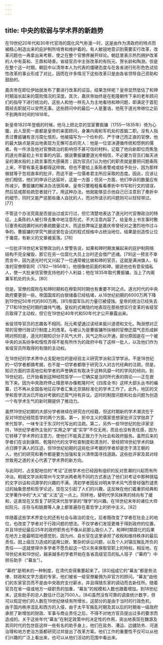 ```yaml
---
---
---
```

title: 中央的软弱与学术界的新趋势
---



在19世纪20年代和30年代官场的腐化风气弥漫一时，这是由作为清政府的特点而被精心制造出来的庇护制所培育和维护着的。有人敏锐地意识到需要实行改革，改革问题也一再拿出来考察，使之在整个官僚界展开辩论。朝廷里表示热烈拥护改革的人中有英和、王鼎和琦善。省级官员中主张改革的有阮元、贺长龄和陶澍。但是在整个这一时期，朝廷中以清帝本人为代表的僵硬态度与在各省进行形形色色试验性改革的事业形成了对比，因而在许多情况下这些改革只是由各省领导自己资助和鼓励的。

嘉庆帝在即位伊始就发布了要进行改革的诏旨。结果怎样呢？皇帝显然低估了和珅时期滋长起来的腐败情况的深度。其次，嘉庆帝始终是在乾隆朝传下来的老年顾问们的指导下进行统治的，这些人和他一样先入为主地看待和珅问题，即满足于首犯既经去职就可以安然无事。这些顾问中的最后一人是董诰，他死于道光帝继位之前不到两年时间的1818年。

新皇帝1820年登极的时候，他马上把北京的显宦曹振镛（1755—1835年）倚为心腹，此人至死一直都是皇帝的亲密顾问，身兼内阁和军机处的首脑二职。没有人指责过曹振镛有贪污腐化情形。他被描写为一个俭朴的、严于律己而正直的官僚，他的最大缺点是突出地表现为无懈可击的完人：他是一位坚决遵循传统和惯例的儒者。有一件涉及他对官僚政治的影响但不甚可信的材料，记载了他向新即位而焦急的道光帝最初上书言事的内容。据说曹振镛要道光帝相信，不必要为官员们每天进呈的潮水般的上疏言事而大感痛苦；因为官员们认为他们的职责就是要把问题条陈上来，不管有事无事都得这样做。但也不要给上条陈者警戒或给予处分，因为那样做就等于忽视直率的批评，而这不是一位儒者君主所应采取的态度。因此，应该让他们相信，他们的申诉已达宸听，这是一方面；但另一方面，他们申诉的数量应有所减少。曹振镛的解决办法很简单。皇帝只要粗粗看看奏折中书写和行文的错误，然后惩戒那些疏忽者就行了。用这种办法，他就能够显示他自己已注意到了奏折中的细节，同时又能严惩那些庸人自扰的人，而对所请示的问题则可以轻轻带过。[77]

不管这个办法究竟是否提出过或实行过，但它清楚地表达了道光时代官僚政治的特征。上条陈的人被引导去集中地注意形式，不大注意内容了。给皇帝上书言事时敷衍塞责和因袭时尚的奏疏数量过大，而这些弊端正是嘉庆帝曾经对之激烈地作过斗争的。曹振镛的学究气据说曾在会试的程式规格中占统治地位，结果是创造性让位于庸腐，有新义的文章被奚落。[78]

一位批评18世纪末官僚政治的人曾警告说，如果和珅时期发展起来的庇护制网络结构不完全摧毁，那它在另一位腐化大员上台时还会借尸还魂。[79]这一预言不幸而言中，因为道光时代又兴起了一位通常被比做和珅的官员，这就是满洲旗人、标准的官僚穆彰阿（1782—1856年）。他很像他前面的和珅，据说他也有意安插私人，使一大批亲信官僚支持他的个人利益；他在1835年取代曹振镛，当上了内阁兼军机处的头头。[80]

但是，官僚的腐败在和珅时期和在穆彰阿时期也有重要不同之点。道光时代的中央政府要更弱一些。帝国国库的白银储备已经枯竭，从18世纪初期的6000万两下降到19世纪50年代的800万两。[81]帝国军队的力量已被侵蚀。皇帝的统治已经失去了17和18世纪时期的雄伟气魄。皇权的式微隐约地表现在那些想实行变革的省级官员取得了主动权，但它在19世纪40年代和50年代才公开暴露出来。

省级领导官员的志趣各不相同。阮元希望通过读经来振兴道德和文化。陶澍想对正常的官僚行政试行制度上的改革。与被认为是曹振镛所扶植的官僚迂腐气息形成鲜明对照的是，道光时期知识分子风气大开，风气之所以开通，部分原因是在一个被中央的派系纷争和惰性弄得不能有所作为的政府中有了这样一批人，以及他们作为省级官员所取得的有限的主动权。

在18世纪的学术界中占支配地位的是经验主义研究学派和汉学学派。不是18世纪的一切学者都搞考据，也不是一切学者都限于研究汉人对古代经典的注疏。但是，知识方面的崇高地位和学者的声誉确实有取决于这种风靡一时的学风的倾向。到19世纪初，已开始看到这种经院哲学——它确实是当时所代表的舆论——正在衰败下来。因为中央政府停止降恩举办像乾隆时代《四库全书》这样大部头丛书的编纂，已不再从全国各地征召学者汇集北京搞标准化的学术工作了。此外，地区的文学和哲学流派已开始对考据的迂腐气持有异议。这时的制度问题和社会问题为创造一个有学术生气的新时期提供了推动力。

虽然19世纪初期的大部分学者继续在研究古代经籍，但这时期新的学术潮流在于反对18世纪经院哲学的两个方面。第一，折中主义的儒家思想家批评汉学抛弃了宋代哲学，一味专注于东汉时代写出的注疏。第二，另外一些19世纪的批评家坚持，18世纪学者所主张的“实用之学”或“实学”不仅无用，而且也没有责任感，因为它转移了学术界的注意力，使他们不能真正致力于为社会和政府服务。虽然后来的学者们在谈到康熙、乾隆时代的文字检查制度和清洗时，曾经把18世纪学术的缺点归罪于满人的压迫，但19世纪初期的这些批评考据的学者却是忠于清王朝的人，他们的研究和著作都是要为加强和复兴清帝国寻找道路。这些批评家及其对经世致用之道的关心代表了学术界的新方向。

与此同时，占支配地位的“考证”正统学术也已经因有组织的反对思潮的兴起而有所冲淡。桐城文学派和常州今文学派两者用不同的方式表达了他们对考证中那种狭隘的文字训诂和词源学的兴趣的不满。清初学者因反对明末学术风气而曾经强烈谴责过的抽象思想和哲学论述，现在又引起了人们的兴趣，这反映在他们着重抓经典和文学著作中的“大义”或“义法”这一点上。同样地，替明代学风抹黑的倾向有了缓和，这表现在又恢复了研究宋代哲学家的“理学”的兴趣。在18世纪末年的诸位大师如阮元、庄存与和姚鼐等人身上都普遍存在着哲学上的折中主义。[82]

伴随着这些学术界变化的还有社会与政治的变化，后者既改变了学者在社会上的地位，也改变了学者对于行政问题的想法。不仅学者们发现更难于得到政府的位置，并且18世纪最后25年的政府职务也不像从前那么吸引人了。和珅时期腐化的后果在地方上能最明显地感觉到，因为州、县长官在这里承担了收税和维持秩序的最后责任。因上级压力造成的盗用公款、繁杂的诉讼问题，以及个人对镇压叛乱所负的责任——这就使得许多学者不愿负起这一切义务来换取官职上的特权。相反地，在18世纪末和19世纪，越来越多的学者开始在各省高级官员的私人班子（“幕府”）中担任助手（“幕友”）。

“幕府”是明末的一种制度，在清代变得重要起来了。[83]组成它的“幕友”都是些法律、财政和文字方面的专家，他们被省一级官僚雇佣为非官方的顾问。“幕友”由他们的东家官员而不是由中央政府支付薪水，并且得随东家的调动而去新任所。随着官员在省一级或地方一级职责的加重，“幕友”的规模和人数也跟着增加。到18世纪末，这些助手的总人数估计已达7500人。[84]虽然没有可靠的调查统计数字，但可以假定他们的人数在19世纪继续有所增长，这部分的是由于当时的行政危机，由于国内秩序混乱和西方的入侵，由于太平军叛乱时期及其以后的时期省一级政府承担了新增加的财政、军事与商业责任之后，不得不对地方官员提出过多的要求而造成的。关于这些年代“幕友”在制定政策中的决定性的作用，突出地表现在魏源及其同时代的包世臣这样一些有名的助手身上，他们在盐务、漕运、边疆防务、河道治理和地方吏治方面都研究过并提出了改革方案。他们工作的重要性不仅可以从他们兴趣的广泛上看出来，也可以从他们活动的范围中看出来。